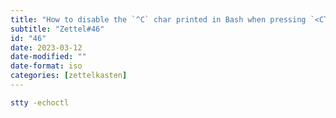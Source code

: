 ```yaml
---
title: "How to disable the `^C` char printed in Bash when pressing `<CTRL-C>`"
subtitle: "Zettel#46"
id: "46"
date: 2023-03-12
date-modified: ""
date-format: iso
categories: [zettelkasten]
---
```

```bash
stty -echoctl
```

